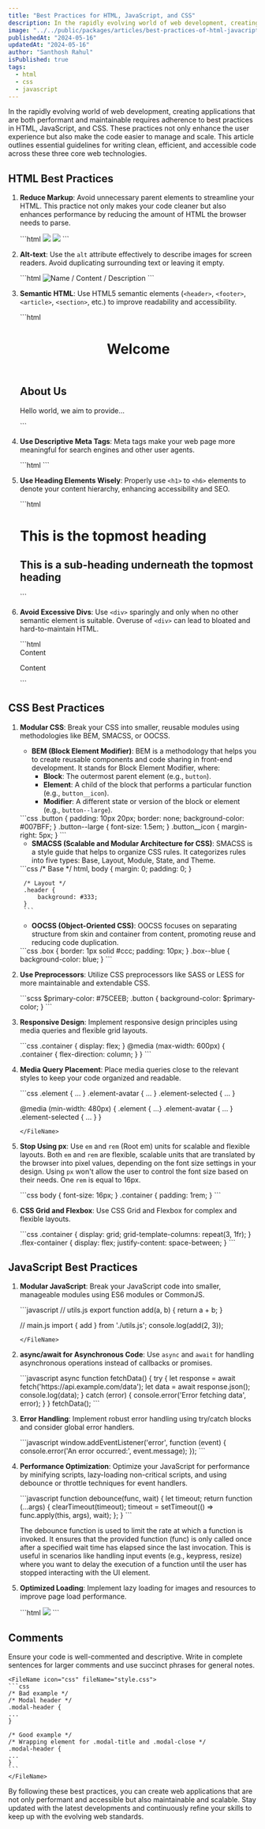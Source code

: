 ```yaml
---
title: "Best Practices for HTML, JavaScript, and CSS"
description: In the rapidly evolving world of web development, creating applications that are both performant and maintainable requires adherence to best practices in HTML, JavaScript, and CSS.
image: "../../public/packages/articles/best-practices-of-html-javacript-css/featured.png"
publishedAt: "2024-05-16"
updatedAt: "2024-05-16"
author: "Santhosh Rahul"
isPublished: true
tags:
  - html
  - css
  - javascript
---
```


<DropCap>
In the rapidly evolving world of web development, creating applications that are both performant and maintainable requires adherence to best practices in HTML, JavaScript, and CSS. These practices not only enhance the user experience but also make the code easier to manage and scale. This article outlines essential guidelines for writing clean, efficient, and accessible code across these three core web technologies.
</DropCap>

## HTML Best Practices

1. **Reduce Markup**: Avoid unnecessary parent elements to streamline your HTML. This practice not only makes your code cleaner but also enhances performance by reducing the amount of HTML the browser needs to parse.

    <FileName icon="html" fileName="index.html">
    ```html
    <!-- Not so great -->
    <span class="avatar">
      <img src="...">
    </span>

    <!-- Better -->
    <img class="avatar" src="...">
    ```
    </FileName>

2. **Alt-text**: Use the `alt` attribute effectively to describe images for screen readers. Avoid duplicating surrounding text or leaving it empty.

    <FileName icon="html" fileName="index.html">
    ```html
    <img src=".." alt="Name / Content / Description">
    ```
    </FileName>

3. **Semantic HTML**: Use HTML5 semantic elements (`<header>`, `<footer>`, `<article>`, `<section>`, etc.) to improve readability and accessibility.

    <FileName icon="html" fileName="index.html">
    ```html
    <header>
        <h1>Welcome</h1>
    </header>
    <article>
        <section>
            <h2>About Us</h2>
            <p>Hello world, we aim to provide…</p>
        </section>
    </article>
    ```
    </FileName>

4. **Use Descriptive Meta Tags**: Meta tags make your web page more meaningful for search engines and other user agents.

    <FileName icon="html" fileName="index.html">
    ```html
    <meta name="description" content="Server 101 is a blog that shares useful information about web development and DSA.">
    <meta name="keywords" content="web design, web development ,data structures">
    ```
    </FileName>

5. **Use Heading Elements Wisely**: Properly use `<h1>` to `<h6>` elements to denote your content hierarchy, enhancing accessibility and SEO.

    <FileName icon="html" fileName="index.html">
    ```html
    <h1>This is the topmost heading</h1>
    <h2>This is a sub-heading underneath the topmost heading</h2>
    ```
    </FileName>

6. **Avoid Excessive Divs**: Use `<div>` sparingly and only when no other semantic element is suitable. Overuse of `<div>` can lead to bloated and hard-to-maintain HTML.

    <FileName icon="html" fileName="index.html">
    ```html
    <!-- Overused divs -->
    <div>
        <div>
            <div>Content</div>
        </div>
    </div>

    <!-- Better -->
    <section>
        <p>Content</p>
    </section>
    ```
    </FileName>

## CSS Best Practices

1. **Modular CSS**: Break your CSS into smaller, reusable modules using methodologies like BEM, SMACSS, or OOCSS.

    - **BEM (Block Element Modifier)**: BEM is a methodology that helps you to create reusable components and code sharing in front-end development. It stands for Block Element Modifier, where:
        - **Block**: The outermost parent element (e.g., `button`).
        - **Element**: A child of the block that performs a particular function (e.g., `button__icon`).
        - **Modifier**: A different state or version of the block or element (e.g., `button--large`).

    <FileName icon="css" fileName="style.css">
        ```css
        .button {
            padding: 10px 20px;
            border: none;
            background-color: #007BFF;
        }
        .button--large {
            font-size: 1.5em;
        }
        .button__icon {
            margin-right: 5px;
        }
        ```
    </FileName>

    - **SMACSS (Scalable and Modular Architecture for CSS)**: SMACSS is a style guide that helps to organize CSS rules. It categorizes rules into five types: Base, Layout, Module, State, and Theme.

    <FileName icon="css" fileName="style.css">
        ```css
        /* Base */
        html, body {
            margin: 0;
            padding: 0;
        }

        /* Layout */
        .header {
            background: #333;
        }
        ```
    </FileName>

    - **OOCSS (Object-Oriented CSS)**: OOCSS focuses on separating structure from skin and container from content, promoting reuse and reducing code duplication.

    <FileName icon="css" fileName="style.css">
        ```css
        .box {
            border: 1px solid #ccc;
            padding: 10px;
        }
        .box--blue {
            background-color: blue;
        }
        ```
    </FileName>

2. **Use Preprocessors**: Utilize CSS preprocessors like SASS or LESS for more maintainable and extendable CSS.

    <FileName icon="scss" fileName="style.scss">
    ```scss
    $primary-color: #75CEEB;
    .button {
        background-color: $primary-color;
    }
    ```
    </FileName>

3. **Responsive Design**: Implement responsive design principles using media queries and flexible grid layouts.

    <FileName icon="css" fileName="style.css">
    ```css
    .container {
        display: flex;
    }
    @media (max-width: 600px) {
        .container {
            flex-direction: column;
        }
    }
    ```
    </FileName>

4. **Media Query Placement**: Place media queries close to the relevant styles to keep your code organized and readable.

    <FileName icon="css" fileName="style.css">
    ```css
    .element { ... }
    .element-avatar { ... }
    .element-selected { ... }

    @media (min-width: 480px) {
      .element { ...}
      .element-avatar { ... }
      .element-selected { ... }
    }
    ```
    </FileName>

5. **Stop Using px**: Use `em` and `rem` (Root em) units for scalable and flexible layouts. Both `em` and `rem` are flexible, scalable units that are translated by the browser into pixel values, depending on the font size settings in your design. Using `px` won't allow the user to control the font size based on their needs. One `rem` is equal to 16px.

    <FileName icon="css" fileName="style.css">
    ```css
    body {
        font-size: 16px;
    }
    .container {
        padding: 1rem;
    }
    ```
    </FileName>

6. **CSS Grid and Flexbox**: Use CSS Grid and Flexbox for complex and flexible layouts.

    <FileName icon="css" fileName="style.css">
    ```css
    .container {
        display: grid;
        grid-template-columns: repeat(3, 1fr);
    }
    .flex-container {
        display: flex;
        justify-content: space-between;
    }
    ```
    </FileName>

## JavaScript Best Practices

1. **Modular JavaScript**: Break your JavaScript code into smaller, manageable modules using ES6 modules or CommonJS.

    <FileName icon="js" fileName="main.js">
    ```javascript
    // utils.js
    export function add(a, b) {
        return a + b;
    }

    // main.js
    import { add } from './utils.js';
    console.log(add(2, 3));
    ```
    </FileName>

2. **async/await for Asynchronous Code**: Use `async` and `await` for handling asynchronous operations instead of callbacks or promises.

    <FileName icon="js" fileName="main.js">
    ```javascript
    async function fetchData() {
        try {
            let response = await fetch('https://api.example.com/data');
            let data = await response.json();
            console.log(data);
        } catch (error) {
            console.error('Error fetching data', error);
        }
    }
    fetchData();
    ```
    </FileName>

3. **Error Handling**: Implement robust error handling using try/catch blocks and consider global error handlers.

    <FileName icon="js" fileName="main.js">
    ```javascript
    window.addEventListener('error', function (event) {
        console.error('An error occurred:', event.message);
    });
    ```
    </FileName>

4. **Performance Optimization**: Optimize your JavaScript for performance by minifying scripts, lazy-loading non-critical scripts, and using debounce or throttle techniques for event handlers.

    <FileName icon="js" fileName="main.js">
    ```javascript
    function debounce(func, wait) {
        let timeout;
        return function (...args) {
            clearTimeout(timeout);
            timeout = setTimeout(() => func.apply(this, args), wait);
        };
    }
    ```
    </FileName>

    The debounce function is used to limit the rate at which a function is invoked. It ensures that the provided function (func) is only called once after a specified wait time has elapsed since the last invocation. This is useful in scenarios like handling input events (e.g., keypress, resize) where you want to delay the execution of a function until the user has stopped interacting with the UI element.

5. **Optimized Loading**: Implement lazy loading for images and resources to improve page load performance.

    <FileName icon="html" fileName="index.html">
    ```html
    <img src="image.jpg" loading="lazy">
    ```
    </FileName>

## Comments

Ensure your code is well-commented and descriptive. Write in complete sentences for larger comments and use succinct phrases for general notes.

    <FileName icon="css" fileName="style.css">
    ```css
    /* Bad example */
    /* Modal header */
    .modal-header {
    ...
    }

    /* Good example */
    /* Wrapping element for .modal-title and .modal-close */
    .modal-header {
    ...
    }
    ```
    </FileName>

By following these best practices, you can create web applications that are not only performant and accessible but also maintainable and scalable. Stay updated with the latest developments and continuously refine your skills to keep up with the evolving web standards.
